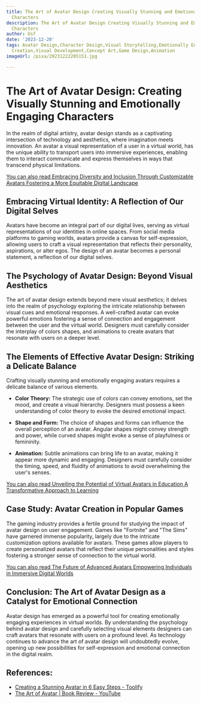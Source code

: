 ```yaml
---
title: The Art of Avatar Design Creating Visually Stunning and Emotionally Engaging
  Characters
description: The Art of Avatar Design Creating Visually Stunning and Emotionally Engaging
  Characters
author: Usf
date: '2023-12-20'
tags: Avatar Design,Character Design,Visual Storytelling,Emotionally Engaging Characters,Character
  Creation,Visual Development,Concept Art,Game Design,Animation
imageUrl: /pixa/20231222205151.jpg

---
```

# The Art  of  Avatar Design: Creating Visually Stunning and Emotionally Engaging Characters

In the realm of digital artistry, avatar design stands as a captivating intersection of technology and aesthetics, where imagination meets innovation. An avatar a visual representation of a user  in a virtual world, has the unique ability to transport users into immersive experiences, enabling  them to interact communicate and express themselves in  ways that transcend  physical limitations.

[You can also read Embracing Diversity and Inclusion  Through Customizable Avatars Fostering a More Equitable Digital Landscape](Embracing%20Diversity%20and%20Inclusion%20Through%20Customizable%20Avatars%20Fostering%20a%20More%20Equitable%20Digital%20Landscape)


## Embracing Virtual Identity: A Reflection of Our  Digital Selves

Avatars have become an integral part of our digital lives,  serving as virtual representations of our  identities in online spaces. From social media platforms to gaming worlds, avatars provide a canvas  for self-expression, allowing users to craft a visual representation that reflects their personality, aspirations,  or alter egos. The design of an avatar becomes a personal statement, a reflection  of  our  digital selves.

## The Psychology of Avatar  Design: Beyond Visual Aesthetics

The  art of avatar design extends beyond mere visual aesthetics; it delves into the realm of psychology exploring the intricate relationship between visual cues and emotional responses. A well-crafted avatar  can evoke powerful emotions fostering  a sense of connection and  engagement between the user and the virtual world. Designers must carefully consider the interplay of colors shapes, and animations to  create avatars that resonate with users on a deeper level.

## The Elements of Effective Avatar Design:  Striking a Delicate Balance

Crafting  visually stunning and emotionally engaging avatars requires a delicate  balance of various elements.

*  **Color Theory:**  The strategic use of colors can convey emotions, set the mood, and create a visual  hierarchy. Designers must possess a keen understanding of  color theory to evoke the desired  emotional impact.

* **Shape  and Form:** The choice of shapes and forms can influence the overall perception of an avatar. Angular shapes might convey strength and power, while curved shapes might evoke a sense of playfulness or femininity.

* **Animation:** Subtle animations  can bring  life to an avatar, making  it appear more dynamic and engaging.  Designers must carefully consider the timing, speed, and fluidity of animations to avoid overwhelming the user's senses.

[You can also read Unveiling the Potential  of Virtual Avatars  in Education A Transformative Approach to Learning](Unveiling%20the%20Potential%20of%20Virtual%20Avatars%20in%20Education%20A%20Transformative%20Approach%20to%20Learning)


## Case Study: Avatar Creation in Popular Games

The gaming industry provides a fertile ground for  studying the impact of avatar design on user engagement. Games like "Fortnite" and "The Sims" have garnered immense popularity,  largely due to the intricate customization options available for avatars. These games allow players to  create personalized avatars that reflect their unique personalities and styles fostering a stronger sense of connection to the virtual world.

[You can  also  read  The Future of  Advanced Avatars Empowering  Individuals in Immersive  Digital Worlds](The%20Future%20of%20Advanced%20Avatars%20Empowering%20Individuals%20in%20Immersive%20Digital%20Worlds)


## Conclusion: The Art of Avatar Design as a Catalyst for Emotional  Connection

Avatar design has emerged as  a powerful tool  for creating emotionally  engaging experiences in virtual worlds. By understanding the psychology behind avatar design and carefully selecting visual elements designers  can craft avatars that resonate with users on a profound level. As technology continues to advance the art of avatar design will undoubtedly evolve, opening up  new possibilities for self-expression  and emotional  connection in the digital realm.

## References:
- [Creating a Stunning Avatar in 6 Easy Steps - Toolify](https://www.toolify.ai/gpts/creating-a-stunning-avatar-in-6-easy-steps-169450)
- [The Art of Avatar | Book Review - YouTube](https://youtube.com/watch?v=SAHLvCWNJD8)
